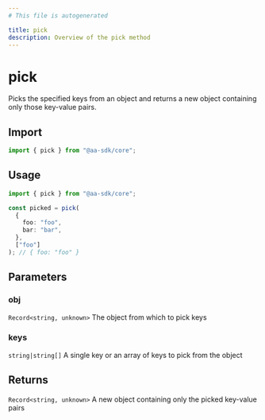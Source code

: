 ```yaml
---
# This file is autogenerated

title: pick
description: Overview of the pick method
---
```


# pick

Picks the specified keys from an object and returns a new object containing only those key-value pairs.

## Import

```ts
import { pick } from "@aa-sdk/core";
```

## Usage

```ts
import { pick } from "@aa-sdk/core";

const picked = pick(
  {
    foo: "foo",
    bar: "bar",
  },
  ["foo"]
); // { foo: "foo" }
```

## Parameters

### obj

`Record<string, unknown>`
The object from which to pick keys

### keys

`string|string[]`
A single key or an array of keys to pick from the object

## Returns

`Record<string, unknown>`
A new object containing only the picked key-value pairs
